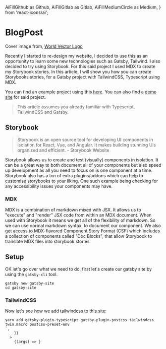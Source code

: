  AiFillGithub as Github,
  AiFillGitlab as Gitlab,
  AiFillMediumCircle as Medium,
} from 'react-icons/ai';


<Meta title="BlogPost" component={BlogPost} />

# BlogPost

<Preview>
  <Story
    name="Basic"
    args={{
      date: '2020-06-29',
      slug: '/blog/my-first-post',
      tags: ['gatsby', 'documentation', 'mdx'],
      title:
        'How to use Storybooks, Gatsby, Babel, Tailwind, Typescript together',
      data: `<blockquote>
<p>Cover image from, <a href="https://worldvectorlogo.com/downloaded/storybook-1">World Vector Logo</a></p>
</blockquote>
<p>Recently I started to re-design my website, I decided to use this as an opportunity to learn some new technologies
such as Gatsby, Tailwind. I also decided to try using Storybook. For this said project I used MDX to create my
Storybook stories. In this article, I will show you how you can create Storybooks stories, for a Gatsby project
with TailwindCSS, Typescript using MDX.</p>
<p>You can find an example project using this <a href="https://gitlab.com/hmajid2301/personal-site/-/tree/e415420744b2a8f49eddaf2d3058b23c70f46638/.storybook">here</a>.
You can also find a <a href="https://storybook.haseebmajid.dev/">demo site</a> for said project.</p>
<blockquote>
<p>This article assumes you already familiar with Typescript, TailwindCSS and Gatsby.</p>
</blockquote>
<h2>Storybook</h2>
<blockquote>
<p>Storybook is an open source tool for developing UI components in isolation for React, Vue, and Angular. It makes building stunning UIs organized and efficient. - Storybook Website</p>
</blockquote>
<p>Storybook allows us to create and test (visually) components in isolation. It can be a great way to both document all
of your components but also speed up development as all you need to focus on is one component at a time. Storybook
also has a ton of extra plugins/addons which can help to customise storybooks to your liking. One such example being
checking for any accessibility issues your components may have.</p>
<h3>MDX</h3>
<p>MDX is a combination of markdown mixed with JSX. It allows us to "execute" and "render" JSX code from within an MDX
document. When used with Storybook it means we get all of the flexibility of markdown. So we can use normal markdown
syntax, to document our component. We also get access to MDX-flavored Component Story Format (CSF) which includes a collection
of components called "Doc Blocks", that allow Storybook to translate MDX files into storybook stories.</p>
<h2>Setup</h2>
<p>OK let's go over what we need to do, first let's create our gatsby site by using the <code class="language-text">gatsby-cli</code> tool.</p>
<div class="gatsby-highlight" data-language="bash"><pre class="language-bash"><code class="language-bash">gatsby new gatsby-site
<span class="token builtin class-name">cd</span> gatsby-site</code></pre></div>
<h3>TailwindCSS</h3>
<p>Now let's see how we add tailwindcss to this site:</p>
<div class="gatsby-highlight" data-language="bash"><pre style="counter-reset: linenumber 4" class="language-bash line-numbers"><code class="language-bash"><span class="token function">yarn</span> <span class="token function">add</span> gatsby-plugin-typescript gatsby-plugin-postcss tailwindcss twin.macro postcss-preset-env
`,
    }}
  >
    {(args) => <BlogPost {...args} />}
  </Story>
</Preview>

<Props story="Basic" />
